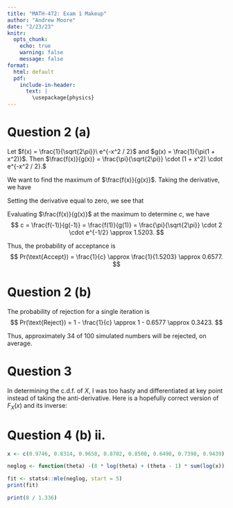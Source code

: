 ```yaml
---
title: "MATH-472: Exam 1 Makeup"
author: "Andrew Moore"
date: "2/23/23"
knitr:
  opts_chunk: 
    echo: true
    warning: false
    message: false
format:
  html: default
  pdf:
    include-in-header:
      text: |
        \usepackage{physics}
---
```


# Question 2 (a)

Let $f(x) = \frac{1}{\sqrt{2\pi}}\ e^{-x^2 / 2}$ and $g(x) = \frac{1}{\pi(1 + x^2)}$. Then
$\frac{f(x)}{g(x)} = \frac{\pi}{\sqrt{2\pi}} \cdot (1 + x^2) \cdot e^{-x^2 / 2}.$

We want to find the maximum of $\frac{f(x)}{g(x)}$. Taking the derivative, we have
\begin{align*}
  \dv{x}\Bigl[ \frac{f(x)}{g(x)} \Bigr] &= \frac{\pi}{\sqrt{2\pi}} \Bigl( \dv{x}\Bigl[ e^{-x^2 / 2} \Bigr] + \dv{x}\Bigl[x^2 e^{-x^2 / 2} \Bigr] \Bigr) \\
  &= \frac{\pi}{\sqrt{2\pi}} (-x e^{-x^2 / 2}) + \frac{\pi}{\sqrt{2\pi}} (2x e^{-x^2 / 2} - x^3 e^{-x^2 / 2}) \\
  &= \frac{\pi}{\sqrt{2\pi}} (x e^{-x^2 / 2} - x^3 e^{-x^2 / 2}).
\end{align*}

Setting the derivative equal to zero, we see that
\begin{align*}
  \dv{x}\Bigl[ \frac{f(x)}{g(x)} \Bigr] &= 0 \\
   \frac{\pi}{\sqrt{2\pi}} (x e^{-x^2 / 2} - x^3 e^{-x^2 / 2}) &= 0 \\
   x e^{-x^2 / 2} - x^3 e^{-x^2 / 2}  &= 0 \\
   x e^{-x^2 / 2} &= x^3 e^{-x^2 / 2} \\
   x &= x^3 \\
   1 &= x^2 \\
   \text{thus, } x &= -1, 1.
\end{align*}

Evaluating $\frac{f(x)}{g(x)}$ at the maximum to determine $c$, we have
$$
c = \frac{f(-1)}{g(-1)} = \frac{f(1)}{g(1)} = \frac{\pi}{\sqrt{2\pi}} \cdot 2 \cdot e^{-1/2} \approx 1.5203.
$$

Thus, the probability of acceptance is
$$
Pr(\text{Accept}) = \frac{1}{c} \approx \frac{1}{1.5203} \approx 0.6577.
$$

# Question 2 (b)

The probability of rejection for a single iteration is
$$
Pr(\text{Reject}) = 1 - \frac{1}{c} \approx 1 - 0.6577 \approx 0.3423.
$$

Thus, approximately 34 of 100 simulated numbers will be rejected, on average.

# Question 3

In determining the c.d.f. of $X$, I was too hasty and differentiated at key point instead of taking the anti-derivative. Here is a hopefully correct version of $F_X(x)$ and its inverse:

\begin{align*}
  F_X(x) &= \int_{-\infty}^x f_X(t)\ dt  \\
         &= \int_0^x \theta t^{\theta - 1}\ dt \\
         &= \theta \cdot \frac{1}{\theta} \cdot t^{\theta} \Big|_{t = 0}^{t = x} \\
         &= (x^{\theta} - 0^{\theta}) \\
         &= x^{\theta}, \text{ where } 0 \leq x \leq 1, 0 < \theta < \infty.
\end{align*}

\begin{align*}
  F_X(x) = u &\Rightarrow u = x^{\theta} \\
             &\Rightarrow ln(u) = \theta ln(x) \\
             &\Rightarrow \frac{ln(u)}{\theta} = ln(x) \\
             &\Rightarrow u \cdot e^{-\theta} = x \\
             &\Rightarrow u \cdot e^{-\theta} = F^{-1}_X(u).
\end{align*}

# Question 4 (b) ii.

```r
x <- c(0.9746, 0.8314, 0.9658, 0.8702, 0.8508, 0.6498, 0.7398, 0.9439)

neglog <- function(theta) -(8 * log(theta) + (theta - 1) * sum(log(x)))

fit <- stats4::mle(neglog, start = 5)
print(fit)

print(8 / 1.336)
```